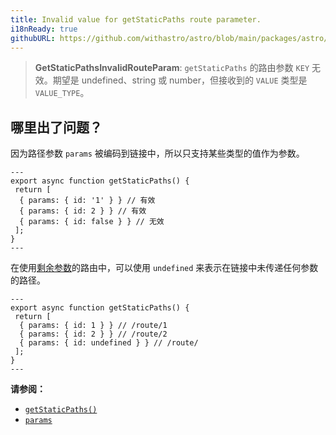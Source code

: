 ```yaml
---
title: Invalid value for getStaticPaths route parameter.
i18nReady: true
githubURL: https://github.com/withastro/astro/blob/main/packages/astro/src/core/errors/errors-data.ts
---
```


> **GetStaticPathsInvalidRouteParam**: `getStaticPaths` 的路由参数 `KEY` 无效。期望是 undefined、string 或 number，但接收到的 `VALUE` 类型是 `VALUE_TYPE`。

## 哪里出了问题？

因为路径参数 `params` 被编码到链接中，所以只支持某些类型的值作为参数。

```astro title="/route/[id].astro"
---
export async function getStaticPaths() {
 return [
  { params: { id: '1' } } // 有效
  { params: { id: 2 } } // 有效
  { params: { id: false } } // 无效
 ];
}
---
```

在使用[剩余参数](/zh-cn/basics/routing/#剩余参数)的路由中，可以使用 `undefined` 来表示在链接中未传递任何参数的路径。

```astro title="/route/[...id].astro"
---
export async function getStaticPaths() {
 return [
  { params: { id: 1 } } // /route/1
  { params: { id: 2 } } // /route/2
  { params: { id: undefined } } // /route/
 ];
}
---
```

**请参阅：**

- [`getStaticPaths()`](/zh-cn/reference/api-reference/#getstaticpaths)
- [`params`](/zh-cn/reference/api-reference/#params)
